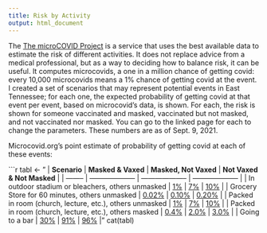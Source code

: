 ```yaml
---
title: Risk by Activity
output: html_document
---
```


The [The microCOVID Project](https://microcovid.org/) is a service that uses the best available data to estimate the risk of different activities. It does not replace advice from a medical professional, but as a way to deciding how to balance risk, it can be useful. It computes microcovids, a one in a million chance of getting covid: every 10,000 microcovids means a 1% chance of getting covid at the event. I created a set of scenarios that may represent potential events in East Tennessee; for each one, the expected probability of getting covid at that event per event, based on microcovid's data, is shown. For each, the risk is shown for someone vaccinated and masked, vaccinated but not masked, and not vaccinated nor masked. You can go to the linked page for each to change the parameters. These numbers are as of Sept. 9, 2021.

Microcovid.org's point estimate of probability of getting covid at each of these events:

```r
tabl <- "
| **Scenario** | **Masked & Vaxed** | **Masked, Not Vaxed** |  **Not Vaxed & Not Masked** |
| -------- | -------------------- | -------------------- | -------------------- |
| In outdoor stadium or bleachers, others unmasked  | [1%](https://www.microcovid.org/?distance=normal&duration=180&interaction=oneTime&personCount=15&riskProfile=bars&scenarioName=custom&setting=outdoor&subLocation=US_47093&theirMask=none&topLocation=US_47&voice=normal&yourMask=basic&yourVaccineDoses=2&yourVaccineType=pfizer) | [7%](https://www.microcovid.org/?distance=normal&duration=180&interaction=oneTime&personCount=15&riskProfile=bars&scenarioName=custom&setting=outdoor&subLocation=US_47093&theirMask=none&topLocation=US_47&voice=normal&yourMask=basic) | [10%](https://www.microcovid.org/?distance=normal&duration=180&interaction=oneTime&personCount=15&riskProfile=bars&scenarioName=custom&setting=outdoor&subLocation=US_47093&theirMask=none&topLocation=US_47&voice=normal&yourMask=none) |
| Grocery Store for 60 minutes, others unmasked | [0.02%](https://www.microcovid.org/?distance=sixFt&duration=60&interaction=oneTime&personCount=5&riskProfile=average&scenarioName=60minShopping&setting=indoor&subLocation=US_47093&theirMask=none&topLocation=US_47&voice=silent&yourMask=basic&yourVaccineDoses=2&yourVaccineType=pfizer) | [0.10%](https://www.microcovid.org/?distance=sixFt&duration=60&interaction=oneTime&personCount=5&riskProfile=average&scenarioName=60minShopping&setting=indoor&subLocation=US_47093&theirMask=none&topLocation=US_47&voice=silent&yourMask=basic) | [0.20%](https://www.microcovid.org/?distance=sixFt&duration=60&interaction=oneTime&personCount=5&riskProfile=average&scenarioName=60minShopping&setting=indoor&subLocation=US_47093&theirMask=none&topLocation=US_47&voice=silent&yourMask=none) |
| Packed in room (church, lecture, etc.), others unmasked  | [1%](https://www.microcovid.org/?distance=close&duration=60&interaction=oneTime&personCount=15&riskProfile=average&scenarioName=custom&setting=indoor&subLocation=US_47093&theirMask=none&topLocation=US_47&voice=normal&yourMask=basic&yourVaccineDoses=2&yourVaccineType=pfizer) | [7%](https://www.microcovid.org/?distance=close&duration=60&interaction=oneTime&personCount=15&riskProfile=average&scenarioName=custom&setting=indoor&subLocation=US_47093&theirMask=none&topLocation=US_47&voice=normal&yourMask=basic) | [10%](https://www.microcovid.org/?distance=close&duration=60&interaction=oneTime&personCount=15&riskProfile=average&scenarioName=custom&setting=indoor&subLocation=US_47093&theirMask=none&topLocation=US_47&voice=normal&yourMask=none) |
| Packed in room (church, lecture, etc.), others masked  | [0.4%](https://www.microcovid.org/?distance=close&duration=60&interaction=oneTime&personCount=15&riskProfile=average&scenarioName=custom&setting=indoor&subLocation=US_47093&theirMask=basic&topLocation=US_47&voice=normal&yourMask=basic&yourVaccineDoses=2&yourVaccineType=pfizer) | [2.0%](https://www.microcovid.org/?distance=close&duration=60&interaction=oneTime&personCount=15&riskProfile=average&scenarioName=custom&setting=indoor&subLocation=US_47093&theirMask=basic&topLocation=US_47&voice=normal&yourMask=basic) | [3.0%](https://www.microcovid.org/?distance=close&duration=60&interaction=oneTime&personCount=15&riskProfile=average&scenarioName=custom&setting=indoor&subLocation=US_47093&theirMask=basic&topLocation=US_47&voice=normal&yourMask=none) |
| Going to a bar | [30%](https://www.microcovid.org/?distance=sixFt&duration=120&interaction=oneTime&personCount=15&riskProfile=bars&scenarioName=bar&setting=indoor&subLocation=US_47093&theirMask=none&topLocation=US_47&voice=loud&yourMask=basic&yourVaccineDoses=2&yourVaccineType=pfizer) | [91%](https://www.microcovid.org/?distance=sixFt&duration=120&interaction=oneTime&personCount=15&riskProfile=bars&scenarioName=bar&setting=indoor&subLocation=US_47093&theirMask=none&topLocation=US_47&voice=loud&yourMask=basic&yourVaccineDoses=2) | [96%](https://www.microcovid.org/?distance=sixFt&duration=120&interaction=oneTime&personCount=15&riskProfile=bars&scenarioName=bar&setting=indoor&subLocation=US_47093&theirMask=none&topLocation=US_47&voice=loud&yourMask=none&yourVaccineDoses=2) |"
cat(tabl)
